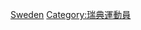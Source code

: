 {{Catnav|頁面分類|人物|各國人物|瑞典人|瑞典運動員}}
{{Catnav|頁面分類|人物|各國人物|各国运动员|瑞典運動員}}
{{Catnav|頁面分類|人物|各職業人物|运动员|网球运动员}}
{{Catnav|頁面分類|...|球類運動|網球|网球运动员}}
{{Catnav|頁面分類|...|各國體育|瑞典體育|瑞典運動員}}
{{Catnav|頁面分類|...|各國體育|各国运动员|瑞典運動員}}
{{Commonscat|Tennis players from Sweden}}

[[Category:各國網球運動員|Sweden]]
[[Category:瑞典運動員|Category:瑞典運動員]]